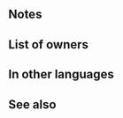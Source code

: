 {{Weapon Infobox
|tagid=SID_絶光の角
|intID=3172
|exclusive=1
|weaponType=Beast
|canUseMove=Infantry
|cost=400
|might=14
|range=1
|cooldown=-1
|effect=Accelerates Special trigger (cooldown count-1). If unit initiates combat or is within 2 spaces of an ally, grants Atk/Spd/Def/Res+5 to unit during combat, unit makes a guaranteed follow-up attack, deals damage = 20% of unit's Def, and reduces damage from foe's attacks by 20% of unit's Def (excluding area- of-effect Specials). At start of turn, if unit is adjacent to only beast or dragon allies or if unit is not adjacent to any ally, unit transforms (otherwise, unit reverts). If unit transforms, grants Atk+2, deals +7 damage when Special triggers, and neutralizes effects that grant "Special cooldown charge +X" to foe or inflict "Special cooldown charge -X" on unit.
|statModifiers=0,14,0,0,0
|required=Adult (Infantry)
|properties=random_owner
}}
==Notes==
{{IfUnitInitiates}}
{{Temporary buffs}}
{{Guaranteed follow-up interaction}}
{{DamageBoost}}
{{FlatDamageReduction}}
{{Beast (Infantry)}}

==List of owners==
{{Skill Hero List}}
==In other languages==
{{OtherLanguages
|japanese=絶光の角
|german=Lichthorn
|spanishEU=Cuerno luminoso
|spanishLA=Cuerno luminoso
|french=Cor lumineux
|italian=Corno luminoso
|chineseTW=絕光之角
|portuguese=Chifre luminoso
}}
==See also==
{{See also skills|cond=Description LIKE '%deals damage%=%of unit_s Def%' OR Description LIKE '%reduces%foe_s attacks by%of unit_s%' AND Description NOT LIKE '%next attack%'}}
{{Weapons Navbox}}
